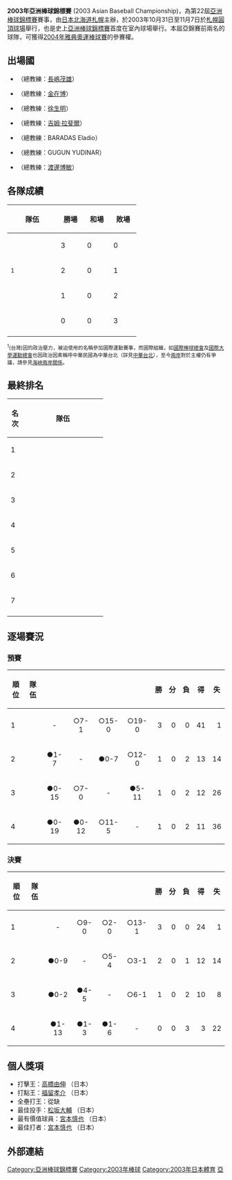 '''2003年亞洲棒球錦標賽''' (2003 Asian Baseball Championship)，為第22屆[[亞洲棒球錦標賽|亞洲棒球錦標賽]]賽事，由[[日本|日本]][[北海道|北海道]][[札幌|札幌]]主辦，於2003年10月31日至11月7日於[[札幌圓頂球場|札幌圓頂球場]]舉行，也是史上[[亞洲棒球錦標賽|亞洲棒球錦標賽]]首度在室內球場舉行。本屆亞錦賽前兩名的球隊，可獲得[[2004年夏季奧林匹克運動會棒球比賽|2004年雅典奧運棒球賽]]的參賽權。 

== 出場國 ==
* {{bb|JPN}} （總教練：[[長嶋茂雄|長嶋茂雄]]）
* {{bb|KOR}} （總教練：[[金在博|金在博]]）
* {{bb|TPE}} （總教練：[[徐生明|徐生明]]）
* {{bb|CHN}} （總教練：[[吉姆·拉斐爾|吉姆·拉斐爾]]）
* {{bb|PHI}} （總教練：BARADAS Eladio）
* {{bb|IDN}} （總教練：GUGUN YUDINAR）
* {{bb|PAK}} （總教練：[[渡邊博敏|渡邊博敏]]）

== 各隊成績 ==
{| class=wikitable style=text-align:center
|-
!width=100|隊伍
!width=45|勝場
!width=45|和場
!width=45|敗場
|- bgcolor=#ccffcc
|align=left|{{bb|JPN}}
|3||0||0
|- bgcolor=#ccffcc
|align=left|{{bb|TPE}}<sup>1</sup>
|2||0||1
|- 
|align=left|{{bb|KOR}}
|1||0||2
|-
|align=left|{{bb|CHN}}
|0||0||3
|-
|}
<small><sup>1</sup>{{ROC}}(台灣)因{{PRC}}的政治壓力，被迫使用{{TPE}}的名稱參加國際運動賽事，而國際組織，如[[國際棒球總會|國際棒球總會]]及[[國際大學運動總會|國際大學運動總會]]也因政治因素稱呼中華民國為中華台北（詳見[[中華台北|中華台北]]），至今[[兩岸|兩岸]]對於主權仍有爭議，請參見[[海峽兩岸關係|海峽兩岸關係]]。</small>

==最終排名==
{| class=wikitable style=text-align:center
|-
!width=20|名次
!width=170|隊伍
|- bgcolor=gold
|1||align=left|{{bb|JPN}}
|- bgcolor=#ccffcc
|2||align=left|{{bb|TPE}}
|- 
|3||align=left|{{bb|KOR}}
|-
|4||align=left|{{bb|CHN}}
|-
|5||align=left|{{bb|PHI}}
|- 
|6||align=left|{{bb|INA}}
|- 
|7||align=left|{{bb|PAK}}
|- 
|}

== 逐場賽況 ==
=== 預賽 ===
{| class="wikitable"
|- bgcolor="cccccc"
! 順位
! 隊伍
! {{flagicon|CHN}} 
! {{flagicon|PHI}} 
! {{flagicon|INA}} 
! {{flagicon|PAK}} 
! 勝
! 分
! 負
! 得
! 失
|- bgcolor="ccffcc"
! 1
| {{CHN}}
| align="center" | -
| align="center" |○7-1
| align="center" |○15-0
| align="center" |○19-0
| align="right" |3
| align="right" |0
| align="right" |0
| align="right" |41
| align="right" |1
|-
! 2
| {{PHI}}
| align="center" |●1-7
| align="center" | -
| align="center" |●0-7
| align="center" |○12-0
| align="right" |1
| align="right" |0
| align="right" |2
| align="right" |13
| align="right" |14
|-
! 3
| {{IDN}}
| align="center" |●0-15
| align="center" |○7-0
| align="center" | -
| align="center" |●5-11
| align="right" |1
| align="right" |0
| align="right" |2
| align="right" |12
| align="right" |26
|-
! 4
| {{PAK}}
| align="center" |●0-19
| align="center" |●0-12
| align="center" |○11-5
| align="center" | -
| align="right" |1
| align="right" |0
| align="right" |2
| align="right" |11
| align="right" |36
|}

=== 決賽 ===
{| class="wikitable"
|- bgcolor="cccccc"
! 順位
! 隊伍
! {{flagicon|JPN}} 
! {{flagicon|TPE}} 
! {{flagicon|KOR}} 
! {{flagicon|CHN}} 
! 勝
! 分
! 負
! 得
! 失
|- bgcolor="ADD8E6"
! 1
| {{JPN}}
| align="center" | -
| align="center" |○9-0
| align="center" |○2-0
| align="center" |○13-1
| align="right" |3
| align="right" |0
| align="right" |0
| align="right" |24
| align="right" |1
|- bgcolor="ADD8E6"
! 2
| {{TPE}}
| align="center" |●0-9
| align="center" | -
| align="center" |○5-4
| align="center" |○3-1
| align="right" |2
| align="right" |0
| align="right" |1
| align="right" |12
| align="right" |14
|-
! 3
| {{KOR}}
| align="center" |●0-2
| align="center" |●4-5
| align="center" | -
| align="center" |○6-1
| align="right" |1
| align="right" |0
| align="right" |2
| align="right" |10
| align="right" |8
|-
! 4
| {{CHN}}
| align="center" |●1-13
| align="center" |●1-3
| align="center" |●1-6
| align="center" | -
| align="right" |0
| align="right" |0
| align="right" |3
| align="right" |3
| align="right" |22
|}

== 個人獎項 ==
*打擊王：[[高橋由伸|高橋由伸]] （日本）
*打點王：[[福留孝介|福留孝介]] （日本）
*全壘打王：從缺
*最佳投手：[[松坂大輔|松坂大輔]] （日本）
*最有價值球員：[[宮本慎也|宮本慎也]] （日本）
*最佳打者：[[宮本慎也|宮本慎也]] （日本）


==外部連結==

{{台灣棒球維基館|2003年第二十二屆亞洲棒球錦標賽}}
{{亞洲棒球錦標賽}}

[[Category:亞洲棒球錦標賽|Category:亞洲棒球錦標賽]]
[[Category:2003年棒球|Category:2003年棒球]]
[[Category:2003年日本體育|Category:2003年日本體育]]
[[Category:日本主辦的國際棒球賽事|亞]]